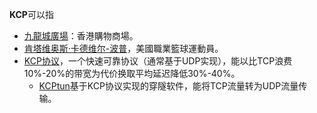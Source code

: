 '''KCP'''可以指

*[[九龍城廣場|九龍城廣場]]：香港購物商場。
*[[肯塔维奥斯·卡德维尔-波普|肯塔维奥斯·卡德维尔-波普]]，美國職業籃球運動員。
*[[KCP协议|KCP协议]]，一个快速可靠协议（通常基于UDP实现），能以比TCP浪费10%-20%的带宽为代价换取平均延迟降低30%-40%。
**[[KCPtun|KCPtun]]基于KCP协议实现的穿隧软件，能将TCP流量转为UDP流量传输。
{{disambig}}